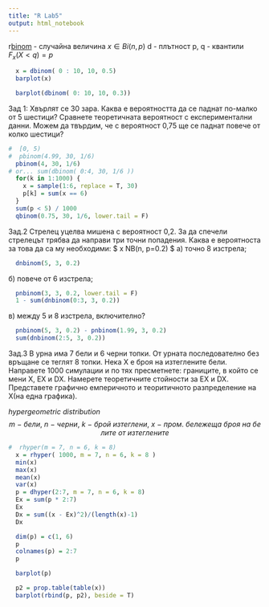 ```yaml
---
title: "R Lab5"
output: html_notebook
---
```

r[binom](N, n, p) - случайнa величинa $x \in Bi(n, p)$ 
d - плътност
p, q - квантили $F_x(X < q) = p$


```r
  x = dbinom( 0 : 10, 10, 0.5)
  barplot(x)
```
```r
  barplot(dbinom( 0: 10, 10, 0.3))
```
Зад 1: Хвърлят се 30 зара. Каква е вероятността да се паднат по-малко от 5
шестици? Сравнете теоретичната вероятност с експериментални данни. Можем
да твърдим, че с вероятност 0,75 ще се паднат повече от колко шестици?
```r
#  [0, 5)
#  pbinom(4.99, 30, 1/6)
  pbinom(4, 30, 1/6)
# or... sum(dbinom( 0:4, 30, 1/6 ))
  for(k in 1:1000) {
    x = sample(1:6, replace = T, 30)
    p[k] = sum(x == 6)
  }
  sum(p < 5) / 1000
  qbinom(0.75, 30, 1/6, lower.tail = F)
```

Зад.2 Стрелец уцелва мишена с вероятност 0,2. За да спечели стрелецът
трябва да направи три точни попадения. Каква е вероятноста за това да са му
необходими:
$ x \in NB(n, p=0.2) $
а) точно 8 изстрела;
```r
  dnbinom(5, 3, 0.2)
```

б) повече от 6 изстрела;
```r
  pnbinom(3, 3, 0.2, lower.tail = F)
  1 - sum(dnbinom(0:3, 3, 0.2))
```

в) между 5 и 8 изстрела, включително?
```r
  pnbinom(5, 3, 0.2) - pnbinom(1.99, 3, 0.2)
  sum(dnbinom(2:5, 3, 0.2))
```

Зад.3 В урна има 7 бели и 6 черни топки. От урната последователно без
връщане се теглят 8 топки. Нека X е броя на изтеглените бели. Направете
1000 симулации и по тях пресметнете: границите, в който се мени X, EX и
DX. Намерете теоретичните стойности за EX и DX. Представете графично
емперичното и теоритичното разпределение на X(на една графика).

$hypergeometric\ distribution$
$$m\ -\ бели,\ n\ -\ черни,\ k\ -\ брой\ изтеглени,\ x\ -\ пром.\ бележеща\ броя\ на\ белите\ от\ изтеглените$$
```r
#  rhyper(m = 7, n = 6, k = 8)
  x = rhyper( 1000, m = 7, n = 6, k = 8 )
  min(x)
  max(x)
  mean(x)
  var(x)
  p = dhyper(2:7, m = 7, n = 6, k = 8)
  Ex = sum(p * 2:7)
  Ex
  Dx = sum((x - Ex)^2)/(length(x)-1)
  Dx
```
```r
  dim(p) = c(1, 6)
  p
  colnames(p) = 2:7
  p
```
```r
  barplot(p)
```
```r
  p2 = prop.table(table(x))
  barplot(rbind(p, p2), beside = T)
```

